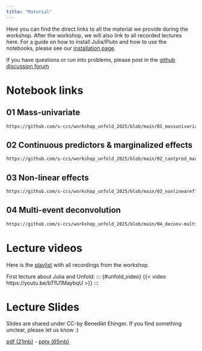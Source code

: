 ```yaml
---
title: "Material"
---
```


Here you can find the direct links to all the material we provide during the workshop. After the workshop, we will also link to all recorded lectures here. For a guide on how to install Julia/Pluto and how to use the notebooks, please see our [installation page](installation.qmd).

::: {.callout-note}
If you have questions or run into problems, please post in the [github discussion forum](https://github.com/unfoldtoolbox/Unfold.jl/discussions/categories/unfold-jl-workshop-2025)
:::

# Notebook links
## 01 Mass-univariate
```default
https://github.com/s-ccs/workshop_unfold_2025/blob/main/01_massunivariate.jl
```

## 02 Continuous predictors & marginalized effects
```default
https://github.com/s-ccs/workshop_unfold_2025/blob/main/02_contpred_marginaleffects.jl
```

## 03 Non-linear effects
```default
https://github.com/s-ccs/workshop_unfold_2025/blob/main/03_nonlineareffects.jl
```

## 04 Multi-event deconvolution
```default
https://github.com/s-ccs/workshop_unfold_2025/blob/main/04_deconv-multievent.jl
```

# Lecture videos
Here is the [playlist](https://youtube.com/playlist?list=PLldSujfEsgwqRdDY5pgenrYlP0DkflsOs&si=mqThkeFqsnuUMQkt) with all recordings from the workshop.

First lecture about Julia and Unfold:
::: {#unfold_video}
{{< video https://youtu.be/bTfU1MaybqU >}}
:::

# Lecture Slides
Slides are shared under CC-by Benedikt Ehinger. If you find something unclear, please let us know :)

[pdf (21mb)](https://cloud.wirdreibei.de/s/gwSWQf3FGJ5YDdg) - [pptx (65mb)](https://cloud.wirdreibei.de/s/4R49pQjwsR2kF8q)
